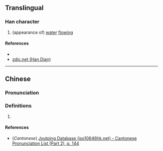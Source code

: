 {{character info/new}}
==Translingual==

===Han character===
{{Han char|rn=85|rad=水|as=12|sn=15|four=|canj=EGBT|ids=⿰氵壹}}

# (appearance of) [[water]] [[flow]]ing

====References====
* {{Han ref|kx=0650.240|dkj=18282|dj=1061.050|hdz=31736.050|uh=6F71|ud=28529}}
* [http://www.zdic.net/z/1d/js/6F71.htm zdic.net (Han Dian)]

----

==Chinese==
{{zh-forms}}

===Pronunciation===
{{zh-pron
|m=yē
|c=jan1
|mc=
|oc=
|ma=
|cat=n
}}

===Definitions===
{{zh-hanzi}}

# {{rfdef|lang=zh}}

====References====
* (''Cantonese'') [http://www.iso10646hk.net/jp/document/download.jsp Jyutping Database (iso10646hk.net) - Cantonese Pronunciation List (Part 2), p. 144]